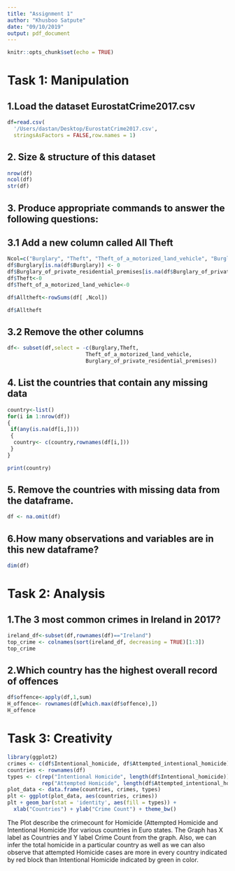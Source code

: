 ```yaml
---
title: "Assignment 1"
author: "Khusboo Satpute"
date: "09/10/2019"
output: pdf_document
---
```


```r
knitr::opts_chunk$set(echo = TRUE)
```

# Task 1: Manipulation
## 1.Load the dataset EurostatCrime2017.csv
```r
df=read.csv(
  '/Users/dastan/Desktop/EurostatCrime2017.csv',
  stringsAsFactors = FALSE,row.names = 1)

```

## 2. Size & structure of this dataset
```r
nrow(df)
ncol(df)
str(df)
```

## 3. Produce appropriate commands to answer the following questions:
## 3.1 Add a new column called All Theft
```r
Ncol=c("Burglary", "Theft", "Theft_of_a_motorized_land_vehicle", "Burglary_of_private_residential_premises")
df$Burglary[is.na(df$Burglary)] <- 0
df$Burglary_of_private_residential_premises[is.na(df$Burglary_of_private_residential_premises)]<- 0
df$Theft<-0
df$Theft_of_a_motorized_land_vehicle<-0

df$Alltheft<-rowSums(df[ ,Ncol])

df$Alltheft
```

## 3.2 Remove the other columns
```r
df<- subset(df,select = -c(Burglary,Theft,
                         Theft_of_a_motorized_land_vehicle,
                         Burglary_of_private_residential_premises))
```

## 4. List the countries that contain any missing data
```r
country<-list()
for(i in 1:nrow(df)) 
{ 
 if(any(is.na(df[i,])))
 {
  country<- c(country,rownames(df[i,]))
 }
}

print(country)
```

## 5. Remove the countries with missing data from the dataframe.
```r
df <- na.omit(df)
```

## 6.How many observations and variables are in this new dataframe?
```r
dim(df)
```

# Task 2: Analysis
## 1.The 3 most common crimes in Ireland in 2017?
```r
ireland_df<-subset(df,rownames(df)=="Ireland")
top_crime <- colnames(sort(ireland_df, decreasing = TRUE)[1:3])
top_crime
```

## 2.Which country has the highest overall record of offences
```r
df$offence<-apply(df,1,sum)
H_offence<- rownames(df[which.max(df$offence),])
H_offence
```

# Task 3: Creativity
```r
library(ggplot2)
crimes <- c(df$Intentional_homicide, df$Attempted_intentional_homicide)
countries <- rownames(df)
types <- c(rep("Intentional Homicide", length(df$Intentional_homicide)), 
           rep("Attempted Homicide", length(df$Attempted_intentional_homicide)))
plot_data <- data.frame(countries, crimes, types)
plt <- ggplot(plot_data, aes(countries, crimes))
plt + geom_bar(stat = 'identity', aes(fill = types)) +
  xlab("Countries") + ylab("Crime Count") + theme_bw()
```  

The Plot describe the crimecount for Homicide (Attempted Homicide and Intentional Homicide )for various countries in Euro states. The Graph has X label as Countries and Y label Crime Count from the graph. Also, we can infer the total homicide in a particular country as well as we can also observe that attempted Homicide cases are more in every country indicated by red block than Intentional Homicide indicated by green in color.
